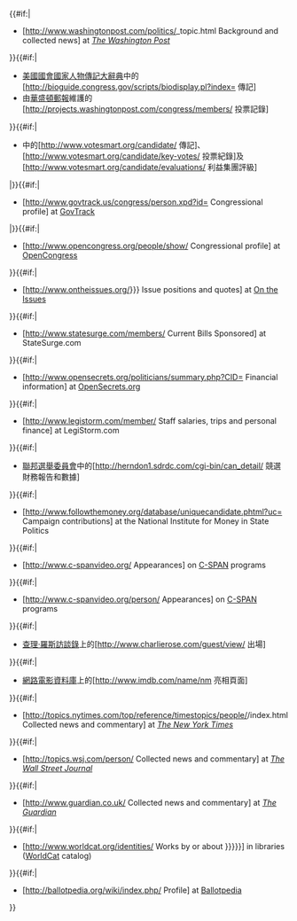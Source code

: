 {{#if:{{{washpo|}}}|
* [http://www.washingtonpost.com/politics/{{{washpo}}}_topic.html Background and collected news] at ''[[The Washington Post]]''
}}{{#if:{{{congbio|}}}|
* [[美國國會國家人物傳記大辭典]]中的[http://bioguide.congress.gov/scripts/biodisplay.pl?index={{{congbio}}} 傳記]
* 由[[華盛頓郵報]]維護的[http://projects.washingtonpost.com/congress/members/{{{congbio}}} 投票記錄]
}}{{#if:{{{votesmart|}}}|
* {{le|智慧投票计划|Project Vote Smart}}中的[http://www.votesmart.org/candidate/{{{votesmart}}} 傳記]、[http://www.votesmart.org/candidate/key-votes/{{{votesmart}}} 投票紀錄]及[http://www.votesmart.org/candidate/evaluations/{{{votesmart}}} 利益集團評級]
|}}{{#if:{{{govtrack|}}}|
* [http://www.govtrack.us/congress/person.xpd?id={{{govtrack}}} Congressional profile] at [[GovTrack]]
|}}{{#if:{{{opencong|}}}|
* [http://www.opencongress.org/people/show/{{{opencong}}} Congressional profile] at [[Participatory Politics Foundation|OpenCongress]]
}}{{#if:{{{ontheissuespath|}}}{{{ontheissues|}}}|
* [http://www.ontheissues.org/{{{ontheissuespath|{{{ontheissues}}}}}} Issue positions and quotes] at [[On the Issues]]     
}}{{#if:{{{surge|}}}|
* [http://www.statesurge.com/members/{{{surge}}} Current Bills Sponsored] at StateSurge.com
}}{{#if:{{{opensecrets|}}}|
* [http://www.opensecrets.org/politicians/summary.php?CID={{{opensecrets}}} Financial information] at [[Center for Responsive Politics|OpenSecrets.org]]
}}{{#if:{{{legistorm|}}}|
* [http://www.legistorm.com/member/{{{legistorm}}} Staff salaries, trips and personal finance] at LegiStorm.com
}}{{#if:{{{fec|}}}|
* [[聯邦選舉委員會]]中的[http://herndon1.sdrdc.com/cgi-bin/can_detail/{{{fec}}} 競選財務報告和數據]
}}{{#if:{{{followthemoney|}}}|
* [http://www.followthemoney.org/database/uniquecandidate.phtml?uc={{{followthemoney}}} Campaign contributions] at the National Institute for Money in State Politics
}}{{#if:{{{c-span|}}}|
* [http://www.c-spanvideo.org/{{{c-span}}} Appearances] on [[C-SPAN]] programs
}}{{#if:{{{cspan|}}}|
* [http://www.c-spanvideo.org/person/{{{cspan}}} Appearances] on [[C-SPAN]] programs
}}{{#if:{{{rose|}}}|
* [[查理·羅斯訪談錄]]上的[http://www.charlierose.com/guest/view/{{{rose}}} 出場]
}}{{#if:{{{imdb|}}}|
* [[網路電影資料庫]]上的[http://www.imdb.com/name/nm{{{imdb}}} 亮相頁面]
}}{{#if:{{{nyt|}}}|
* [http://topics.nytimes.com/top/reference/timestopics/people/{{{nyt}}}/index.html Collected news and commentary] at ''[[The New York Times]]''
}}{{#if:{{{wsj|}}}|
* [http://topics.wsj.com/person/{{{wsj}}} Collected news and commentary] at ''[[The Wall Street Journal]]''
}}{{#if:{{{guardian|}}}|
* [http://www.guardian.co.uk/{{{guardian}}} Collected news and commentary] at ''[[The Guardian]]''
}}{{#if:{{{worldcat|}}}|
* [http://www.worldcat.org/identities/{{{worldcat}}} Works by or about {{{2|{{{name|{{PAGENAME}}}}}}}}] in libraries ([[WorldCat]] catalog)
}}{{#if:{{{ballot|}}}|
* [http://ballotpedia.org/wiki/index.php/{{{ballot}}} Profile] at [[Ballotpedia]]
}}<noinclude>
{{Documentation}}
</noinclude>